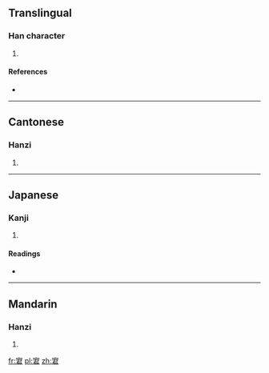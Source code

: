 ==Translingual==

===Han character===
{{Han char|rn=40|rad=宀|as=07|sn=10|four=3060<sub>7</sub>|canj=十尸大口 (JSKR)}}

# {{defn|Han|sort=宀07}}

====References====
* {{Han ref|kx=0285.150|dkj=07155|dj=0564.150|hdz=20935.090|uh=5BAD|ud=23469|bh=D167|bd=53607}}

----

==Cantonese==

===Hanzi===
{{yue-hanzi|jyut=|y=kwan4}}

# {{defn|lang=yue|sort=宀07}}

----

==Japanese==

===Kanji===
{{ja-kanji|grade=|rs=宀07}}

# {{defn|lang=ja|sort=宀07}}

====Readings====
* {{ja-readings|on=[[くん]] (kun), [[ぐん]] (gun)|kun=[[むれいる]] (mureiru)}}

----

==Mandarin==

===Hanzi===
{{cmn-hanzi|pin=[[qún]] ([[qun2]])|wg=ch'ün<sup>2</sup>}}

# {{defn|lang=cmn|sort=宀07}}

[[fr:宭]]
[[pl:宭]]
[[zh:宭]]
